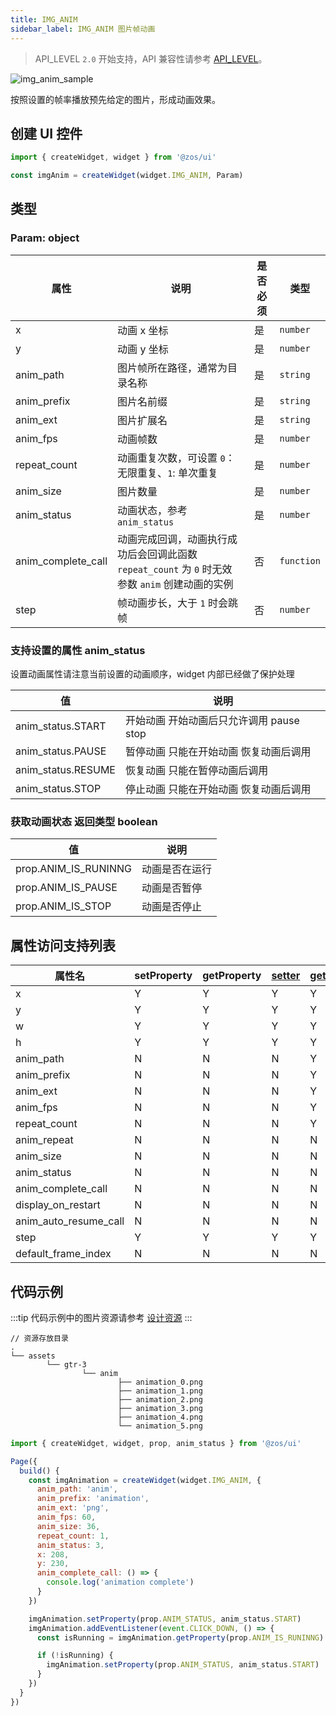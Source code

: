 ```yaml
---
title: IMG_ANIM
sidebar_label: IMG_ANIM 图片帧动画
---
```


> API_LEVEL `2.0` 开始支持，API 兼容性请参考 [API_LEVEL](../../../../../guides/framework/device/compatibility.md)。

![img_anim_sample](/img/api/img_anim_sample.gif)

按照设置的帧率播放预先给定的图片，形成动画效果。

## 创建 UI 控件

```js
import { createWidget, widget } from '@zos/ui'

const imgAnim = createWidget(widget.IMG_ANIM, Param)
```

## 类型

### Param: object

| 属性               | 说明                                                                                             | 是否必须 | 类型       |
| ------------------ | ------------------------------------------------------------------------------------------------ | -------- | ---------- |
| x                  | 动画 x 坐标                                                                                      | 是       | `number`   |
| y                  | 动画 y 坐标                                                                                      | 是       | `number`   |
| anim_path          | 图片帧所在路径，通常为目录名称                                                                   | 是       | `string`   |
| anim_prefix        | 图片名前缀                                                                                       | 是       | `string`   |
| anim_ext           | 图片扩展名                                                                                       | 是       | `string`   |
| anim_fps           | 动画帧数                                                                                         | 是       | `number`   |
| repeat_count       | 动画重复次数，可设置 `0`：无限重复、`1`: 单次重复                                                | 是       | `number`   |
| anim_size          | 图片数量                                                                                         | 是       | `number`   |
| anim_status        | 动画状态，参考 `anim_status`                                                                     | 是       | `number`   |
| anim_complete_call | 动画完成回调，动画执行成功后会回调此函数 `repeat_count` 为 `0` 时无效 参数 `anim` 创建动画的实例 | 否       | `function` |
| step               | 帧动画步长，大于 `1` 时会跳帧                                                                    | 否       | `number`   |

### 支持设置的属性 anim_status

设置动画属性请注意当前设置的动画顺序，widget 内部已经做了保护处理

| 值                 | 说明                                     |
| ------------------ | ---------------------------------------- |
| anim_status.START  | 开始动画 开始动画后只允许调用 pause stop |
| anim_status.PAUSE  | 暂停动画 只能在开始动画 恢复动画后调用   |
| anim_status.RESUME | 恢复动画 只能在暂停动画后调用            |
| anim_status.STOP   | 停止动画 只能在开始动画 恢复动画后调用   |

### 获取动画状态 返回类型 boolean

| 值                   | 说明           |
| -------------------- | -------------- |
| prop.ANIM_IS_RUNINNG | 动画是否在运行 |
| prop.ANIM_IS_PAUSE   | 动画是否暂停   |
| prop.ANIM_IS_STOP    | 动画是否停止   |

## 属性访问支持列表

| 属性名                | setProperty | getProperty | [setter](../gettersetter.mdx) | [getter](../gettersetter.mdx) |
|-----------------------|-------------|-------------|-------------------------------|-------------------------------|
| x                    | Y           | Y           | Y                             | Y                             |
| y                    | Y           | Y           | Y                             | Y                             |
| w                    | Y           | Y           | Y                             | Y                             |
| h                    | Y           | Y           | Y                             | Y                             |
| anim_path            | N           | N           | N                             | Y                             |
| anim_prefix          | N           | N           | N                             | Y                             |
| anim_ext             | N           | N           | N                             | Y                             |
| anim_fps             | N           | N           | N                             | Y                             |
| repeat_count         | N           | N           | N                             | Y                             |
| anim_repeat          | N           | N           | N                             | N                             |
| anim_size            | N           | N           | N                             | N                             |
| anim_status          | N           | N           | N                             | N                             |
| anim_complete_call   | N           | N           | N                             | N                             |
| display_on_restart    | N           | N           | N                             | N                             |
| anim_auto_resume_call | N           | N           | N                             | N                             |
| step                 | Y           | Y           | Y                             | Y                             |
| default_frame_index   | N           | N           | N                             | N                             |

## 代码示例

:::tip
代码示例中的图片资源请参考 [设计资源](../../../../related-resources/design-resources.mdx)
:::

```tree
// 资源存放目录
.
└── assets
        └── gtr-3
                └── anim
                        ├── animation_0.png
                        ├── animation_1.png
                        ├── animation_2.png
                        ├── animation_3.png
                        ├── animation_4.png
                        └── animation_5.png
```

```js
import { createWidget, widget, prop, anim_status } from '@zos/ui'

Page({
  build() {
    const imgAnimation = createWidget(widget.IMG_ANIM, {
      anim_path: 'anim',
      anim_prefix: 'animation',
      anim_ext: 'png',
      anim_fps: 60,
      anim_size: 36,
      repeat_count: 1,
      anim_status: 3,
      x: 208,
      y: 230,
      anim_complete_call: () => {
        console.log('animation complete')
      }
    })

    imgAnimation.setProperty(prop.ANIM_STATUS, anim_status.START)
    imgAnimation.addEventListener(event.CLICK_DOWN, () => {
      const isRunning = imgAnimation.getProperty(prop.ANIM_IS_RUNINNG)

      if (!isRunning) {
        imgAnimation.setProperty(prop.ANIM_STATUS, anim_status.START)
      }
    })
  }
})
```
